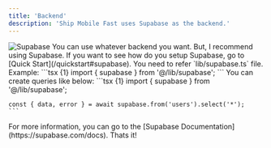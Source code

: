 ```yaml
---
title: 'Backend'  
description: 'Ship Mobile Fast uses Supabase as the backend.'
---
```


<Frame>
<img src="/images/header/supabase.png" alt="Supabase" className="w-full h-full rounded-xl" />
</Frame>

<Tip>
  You can use whatever backend you want. But, I recommend using Supabase.
</Tip>

<Note>
  If you want to see how do you setup Supabase, go to [Quick Start](/quickstart#supabase).
</Note>

<Steps>
  <Step>
    You need to refer `lib/supabase.ts` file. Example:
    ```tsx  {1}
    import { supabase } from '@/lib/supabase';
    ```
  </Step>
  <Step>
    You can create queries like below:
    ```tsx  {1}
    import { supabase } from '@/lib/supabase';

    const { data, error } = await supabase.from('users').select('*');
    ```
  </Step>
</Steps>

<Tip>
  For more information, you can go to the [Supabase Documentation](https://supabase.com/docs).
</Tip>

<Check>
    Thats it!
</Check>

